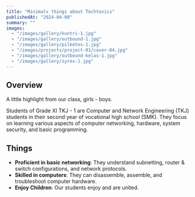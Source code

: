 ```yaml
---
title: "Minimals things about Techtonics"
publishedAt: "2024-04-08"
summary: ""
images:
  - "/images/gallery/kuntri-1.jpg"
  - "/images/gallery/outbound-1.jpg"
  - "/images/gallery/pilketos-1.jpg"
  - "/images/projects/project-01/cover-04.jpg"
  - "/images/gallery/outbound-kelas-1.jpg"
  - "/images/gallery/zyrex-1.jpg"
---
```


## Overview

A little highlight from our class, girls - boys.

Students of Grade XI TKJ - 1 are Computer and Network Engineering (TKJ) students in their second year of vocational high school (SMK). They focus on learning various aspects of computer networking, hardware, system security, and basic programming.

## Things

- **Proficient in basic networking**: They understand subnetting, router & switch configurations, and network protocols.
- **Skilled in computers**: They can disassemble, assemble, and troubleshoot computer hardware.
- **Enjoy Children**: Our students enjoy and are united.
